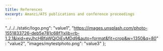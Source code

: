 ```yaml
---
title: References
excerpt: Amanzi/ATS publications and conference proceedings
---
```


  "../../../static/logo.png": "value1",
  "https://images.unsplash.com/photo-1551833726-deb5e781c68f?ixlib=rb-1.2.1&ixid=eyJhcHBfaWQiOjEyMDd9&auto=format&fit=crop&w=1350&q=80": "value2",
  "images/mytestphoto.png": "value3"
};

<PageHeader 
  heading="References"
  lead="Amanzi/ATS publications and conference proceedings"
/>

<Section>
<Div style={{maxWidth: ["none", "none", "60%"]}}>

<BibTex />

<PhotoGallery heading="Hello world" photos={myJSON} />

</Div>
</Section>